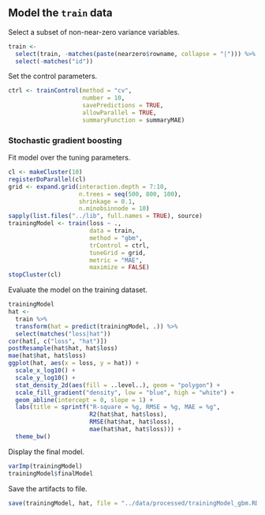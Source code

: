 ## Model the `train` data

Select a subset of non-near-zero variance variables.

```{r}
train <-
  select(train, -matches(paste(nearzero$rowname, collapse = "|"))) %>%
  select(-matches("id"))
```

Set the control parameters.

```{r}
ctrl <- trainControl(method = "cv",
                     number = 10,
                     savePredictions = TRUE,
                     allowParallel = TRUE,
                     summaryFunction = summaryMAE)
```


### Stochastic gradient boosting

Fit model over the tuning parameters.

```{r}
cl <- makeCluster(10)
registerDoParallel(cl)
grid <- expand.grid(interaction.depth = 7:10, 
                    n.trees = seq(500, 800, 100),
                    shrinkage = 0.1,
                    n.minobsinnode = 10)
sapply(list.files("../lib", full.names = TRUE), source)
trainingModel <- train(loss ~ .,
                       data = train,
                       method = "gbm",
                       trControl = ctrl,
                       tuneGrid = grid,
                       metric = "MAE",
                       maximize = FALSE)
stopCluster(cl)
```

Evaluate the model on the training dataset.

```{r densityTraining}
trainingModel
hat <-
  train %>%
  transform(hat = predict(trainingModel, .)) %>%
  select(matches("loss|hat"))
cor(hat[, c("loss", "hat")])
postResample(hat$hat, hat$loss)
mae(hat$hat, hat$loss)
ggplot(hat, aes(x = loss, y = hat)) +
  scale_x_log10() +
  scale_y_log10() +
  stat_density_2d(aes(fill = ..level..), geom = "polygon") +
  scale_fill_gradient("density", low = "blue", high = "white") +
  geom_abline(intercept = 0, slope = 1) +
  labs(title = sprintf("R-square = %g, RMSE = %g, MAE = %g",
                       R2(hat$hat, hat$loss),
                       RMSE(hat$hat, hat$loss),
                       mae(hat$hat, hat$loss))) +
  theme_bw()
```

Display the final model.

```{r}
varImp(trainingModel)
trainingModel$finalModel
```

Save the artifacts to file.

```{r}
save(trainingModel, hat, file = "../data/processed/trainingModel_gbm.RData")
```
